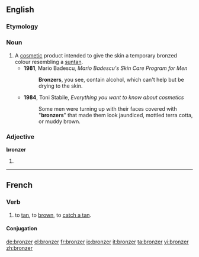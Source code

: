 ==English==

===Etymology===
{{suffix|bronze|er}}

===Noun===
{{en-noun}}

# A [[cosmetic]] product intended to give the skin a temporary bronzed colour resembling a [[suntan]].
#* '''1981''', Mario Badescu, ''Mario Badescu's Skin Care Program for Men''
#*: '''Bronzers''', you see, contain alcohol, which can't help but be drying to the skin.
#* '''1984''', Toni Stabile, ''Everything you want to know about cosmetics''
#*: Some men were turning up with their faces covered with "'''bronzers'''" that made them look jaundiced, mottled terra cotta, or muddy brown.

===Adjective===
'''bronzer'''

# {{rare}} {{comparative of|[[bronze]]}}
<!--#:''You call that a bronze medal? My ass is '''bronzer''' than that.''-->
----

==French==

===Verb===
{{fr-verb}}

# {{transitive|or|reflexive|lang=fr}} to [[tan]], to [[brown]], to [[catch a tan]]. 

====Conjugation====
{{fr-conj-er|bronz|avoir}}

[[de:bronzer]]
[[el:bronzer]]
[[fr:bronzer]]
[[io:bronzer]]
[[it:bronzer]]
[[ta:bronzer]]
[[vi:bronzer]]
[[zh:bronzer]]